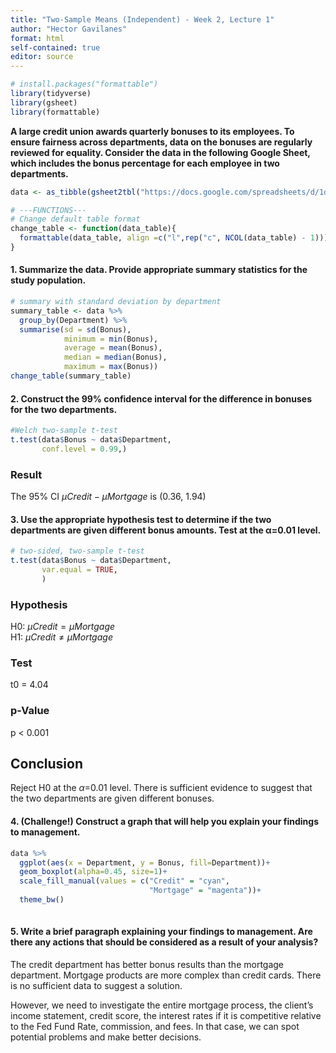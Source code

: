 ```yaml
---
title: "Two-Sample Means (Independent) - Week 2, Lecture 1"
author: "Hector Gavilanes"
format: html
self-contained: true
editor: source
---
```


```r
# install.packages("formattable")
library(tidyverse)
library(gsheet)
library(formattable)
```

**A large credit union awards quarterly bonuses to its employees. To ensure fairness across departments, data on the bonuses are regularly reviewed for equality. Consider the data in the following Google Sheet, which includes the bonus percentage for each employee in two departments.**

```r
data <- as_tibble(gsheet2tbl("https://docs.google.com/spreadsheets/d/1q0Ouhr6hGBDp-5oyQuYGcsWTLrsayywVHJS7o17Sm6Y/edit?usp=sharing"))

# ---FUNCTIONS---
# Change default table format
change_table <- function(data_table){
  formattable(data_table, align =c("l",rep("c", NCOL(data_table) - 1)))
}
```

#### 1. Summarize the data. Provide appropriate summary statistics for the study population.

```r
# summary with standard deviation by department
summary_table <- data %>% 
  group_by(Department) %>% 
  summarise(sd = sd(Bonus),
            minimum = min(Bonus),
            average = mean(Bonus),
            median = median(Bonus),
            maximum = max(Bonus))
change_table(summary_table)
```

#### 2. Construct the 99% confidence interval for the difference in bonuses for the two departments.

```r
#Welch two-sample t-test
t.test(data$Bonus ~ data$Department, 
       conf.level = 0.99,)
```

### Result
The 95% CI $\mu Credit - \mu Mortgage$ is (0.36, 1.94)

#### 3. Use the appropriate hypothesis test to determine if the two departments are given different bonus amounts. Test at the &alpha;=0.01 level.

```r
# two-sided, two-sample t-test
t.test(data$Bonus ~ data$Department,
       var.equal = TRUE,
       )
```

### Hypothesis
H0: $\mu Credit = \mu Mortgage$\
H1: $\mu Credit \ne \mu Mortgage$\

### Test
t0 = 4.04

### p-Value
p < 0.001

## Conclusion
Reject H0 at the $\alpha$=0.01 level. There is sufficient evidence to suggest that the two departments are given different bonuses.


#### 4. (Challenge!) Construct a graph that will help you explain your findings to management.

```r
data %>% 
  ggplot(aes(x = Department, y = Bonus, fill=Department))+
  geom_boxplot(alpha=0.45, size=1)+
  scale_fill_manual(values = c("Credit" = "cyan",
                               "Mortgage" = "magenta"))+
  theme_bw()
  
```

#### 5. Write a brief paragraph explaining your findings to management. Are there any actions that should be considered as a result of your analysis?

The credit department has better bonus results than the mortgage department.
Mortgage products are more complex than credit cards. There is no sufficient data to suggest a solution. 

However, we need to investigate the entire mortgage process, the client's income statement, credit score, the interest rates if it is competitive relative to the Fed Fund Rate, commission, and fees.
In that case, we can spot potential problems and make better decisions. 







